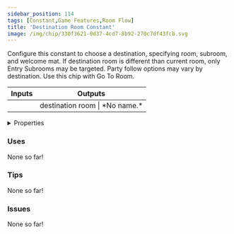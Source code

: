 ```yaml
---
sidebar_position: 114
tags: [Constant,Game Features,Room Flow]
title: 'Destination Room Constant'
image: /img/chip/330f3621-0d37-4cd7-8b92-270c7df43fcb.svg
---
```


Configure this constant to choose a destination, specifying room, subroom, and welcome mat. If destination room is different than current room, only Entry Subrooms may be targeted. Party follow options may vary by destination. Use this chip with Go To Room.



<IChip uuid="330f3621-0d37-4cd7-8b92-270c7df43fcb"/>

<table><thead><tr><th>Inputs</th><th>Outputs</th></tr></thead><tbody><tr><td /><td>destination room | *No name.*</td></tr></tbody></table>

<details>
  <summary>Properties</summary>
  <div>
    <div>
    <table>
      <tbody>
        <tr>
          <td>Is beta required?</td>
          <td>No</td>
        </tr>
        <tr>
          <td>Is chip a trolling risk?</td>
          <td>No</td>
        </tr>
        <tr>
          <td>Is chip a role assignment risk?</td>
          <td>No</td>
        </tr>
        <tr>
          <td>Chip UUID</td>
          <td>330f3621-0d37-4cd7-8b92-270c7df43fcb</td>
        </tr>
        <tr>
          <td>Room availability</td>
          <td>Available everywhere</td>
        </tr>
      </tbody>
    </table>
    </div>
  </div>
</details>

### Uses

None so far!

### Tips

None so far!

### Issues

None so far!